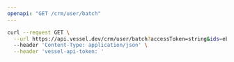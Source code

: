 ```yaml
---
openapi: "GET /crm/user/batch"
---
```


<RequestExample>

```bash Request
curl --request GET \
  --url https://api.vessel.dev/crm/user/batch?accessToken=string&ids=eb84649fd7a5145b93c349bde55dd88d,b3b04a80af4190796185c527e7b9933c \
  --header 'Content-Type: application/json' \
  --header 'vessel-api-token: '
```

</RequestExample>
